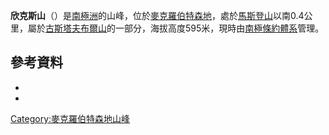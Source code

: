 {{coord|67|53|S|66|3|E|source:GNIS|display=title}}

'''欣克斯山'''（{{lang-en|Mount Hinks}}）是[[南極洲|南極洲]]的山峰，位於[[麥克羅伯特森地|麥克羅伯特森地]]，處於[[馬斯登山|馬斯登山]]以南0.4公里，屬於[[古斯塔夫布爾山|古斯塔夫布爾山]]的一部分，海拔高度595米，現時由[[南極條約體系|南極條約體系]]管理。

==參考資料==
*{{cite gnis | type = antarid | id = 6795| name = Hinks, Mount | accessdate = 2012-06-17}}
*{{usgs-gazetteer|id=6795|name=Hinks, Mount}}

{{DEFAULTSORT:Mount Hinks}}
[[Category:麥克羅伯特森地山峰|Category:麥克羅伯特森地山峰]]


{{MacRobertsonLand-geo-stub}}